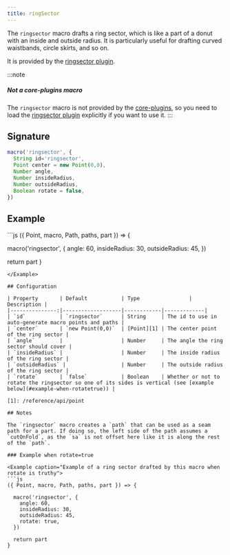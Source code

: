 ```yaml
---
title: ringSector
---
```


The `ringsector` macro drafts a ring sector, which is like a part of a donut
with an inside and outside radius. It is particularly useful for drafting
curved waistbands, circle skirts, and so on.

It is provided by the [ringsector plugin](/reference/plugins/ringsector).

:::note
##### Not a core-plugins macro

The `ringsector` macro is not provided by the [core-plugins](/reference/plugins/core),
so you need to load the [ringsector plugin](/reference/plugins/ringsector) explicitly
if you want to use it.
:::

## Signature

```js
macro('ringsector', {
  String id='ringsector',
  Point center = new Point(0,0),
  Number angle,
  Number insideRadius,
  Number outsideRadius,
  Boolean rotate = false,
})
```

## Example

<Example caption="Example of a ring sector drafted by this macro">
```js
({ Point, macro, Path, paths, part }) => {

  macro('ringsector', {
    angle: 60,
    insideRadius: 30,
    outsideRadius: 45,
  })

  return part
}
```
</Example>

## Configuration

| Property       | Default           | Type                | Description |
|---------------:|-------------------|------------|-------------|
| `id`           | `ringsector`      | String     | The id to use in auto-generate macro points and paths |
| `center`       | `new Point(0,0)`  | [Point][1] | The center point of the ring sector |
| `angle`        |                   | Number     | The angle the ring sector should cover |
| `insideRadius` |                   | Number     | The inside radius of the ring sector |
| `outsideRadius` |                  | Number     | The outside radius of the ring sector |
| `rotate`       | `false`           | Boolean    | Whether or not to rotate the ringsector so one of its sides is vertical (see [example below](#example-when-rotatetrue)) |

[1]: /reference/api/point

## Notes

The `ringsector` macro creates a `path` that can be used as a seam path for a part. If doing so, the left side of the path assumes a `cutOnFold`, as the `sa` is not offset here like it is along the rest of the `path`.

### Example when rotate=true

<Example caption="Example of a ring sector drafted by this macro when rotate is truthy">
```js
({ Point, macro, Path, paths, part }) => {

  macro('ringsector', {
    angle: 60,
    insideRadius: 30,
    outsideRadius: 45,
    rotate: true,
  })

  return part
}
```
</Example>

